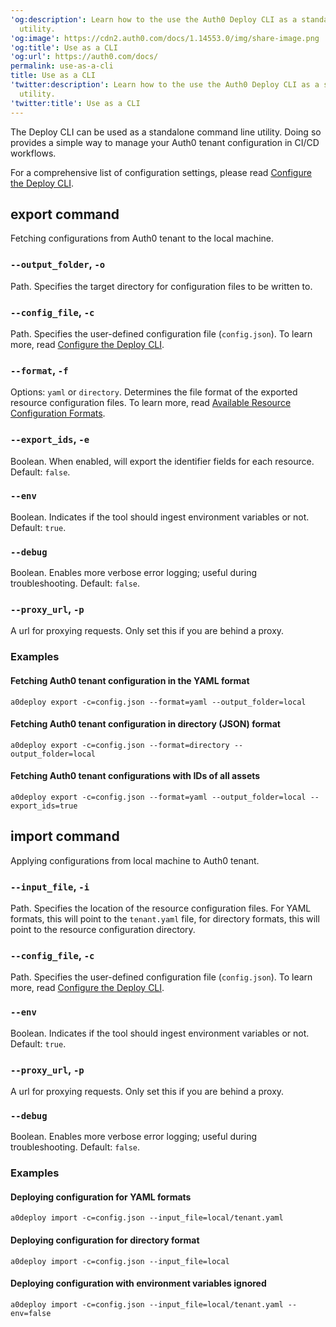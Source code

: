---
'og:description': Learn how to the use the Auth0 Deploy CLI as a standalone command-line
  utility.
'og:image': https://cdn2.auth0.com/docs/1.14553.0/img/share-image.png
'og:title': Use as a CLI
'og:url': https://auth0.com/docs/
permalink: use-as-a-cli
title: Use as a CLI
'twitter:description': Learn how to the use the Auth0 Deploy CLI as a standalone command-line
  utility.
'twitter:title': Use as a CLI
---
The Deploy CLI can be used as a standalone command line utility. Doing so provides a simple way to manage your Auth0 tenant configuration in CI/CD workflows.

For a comprehensive list of configuration settings, please read [Configure the Deploy CLI](/docs/deploy-monitor/deploy-cli-tool/configure-the-deploy-cli).

## export command

Fetching configurations from Auth0 tenant to the local machine.

### `--output_folder`, `-o`

Path. Specifies the target directory for configuration files to be written to.

### `--config_file`, `-c`

Path. Specifies the user-defined configuration file (`config.json`). To learn more, read [Configure the Deploy CLI](/docs/deploy-monitor/deploy-cli-tool/configure-the-deploy-cli).

### `--format`, `-f`

Options: `yaml` or `directory`. Determines the file format of the exported resource configuration files. To learn more, read [Available Resource Configuration Formats](/docs/deploy-monitor/deploy-cli-tool/available-resource-configuration-formats).

### `--export_ids`, `-e`

Boolean. When enabled, will export the identifier fields for each resource. Default: `false`.

### `--env`

Boolean. Indicates if the tool should ingest environment variables or not. Default: `true`.

### `--debug`

Boolean. Enables more verbose error logging; useful during troubleshooting. Default: `false`.

### `--proxy_url`, `-p`

A url for proxying requests. Only set this if you are behind a proxy.

### Examples

#### Fetching Auth0 tenant configuration in the YAML format

`a0deploy export -c=config.json --format=yaml --output_folder=local`

#### Fetching Auth0 tenant configuration in directory (JSON) format

`a0deploy export -c=config.json --format=directory --output_folder=local`

#### Fetching Auth0 tenant configurations with IDs of all assets

`a0deploy export -c=config.json --format=yaml --output_folder=local --export_ids=true`

## import command

Applying configurations from local machine to Auth0 tenant.

### `--input_file`, `-i`

Path. Specifies the location of the resource configuration files. For YAML formats, this will point to the `tenant.yaml` file, for directory formats, this will point to the resource configuration directory.

### `--config_file`, `-c`

Path. Specifies the user-defined configuration file (`config.json`). To learn more, read [Configure the Deploy CLI](/docs/deploy-monitor/deploy-cli-tool/configure-the-deploy-cli).

### `--env`

Boolean. Indicates if the tool should ingest environment variables or not. Default: `true`.

### `--proxy_url`, `-p`

A url for proxying requests. Only set this if you are behind a proxy.

### `--debug`

Boolean. Enables more verbose error logging; useful during troubleshooting. Default: `false`.

### Examples

#### Deploying configuration for YAML formats

`a0deploy import -c=config.json --input_file=local/tenant.yaml`

#### Deploying configuration for directory format

`a0deploy import -c=config.json --input_file=local`

#### Deploying configuration with environment variables ignored

`a0deploy import -c=config.json --input_file=local/tenant.yaml --env=false`